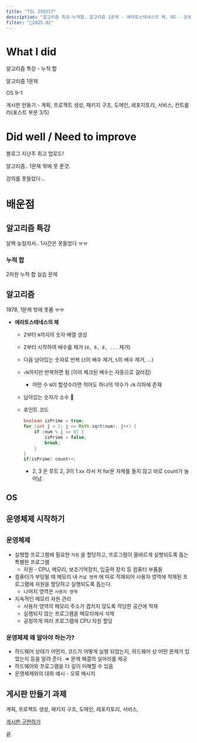 ```yaml
---
title: "TIL 250217"
description: "알고리즘 특강-누적합, 알고리즘 1문제 - 에라토스테네스의 체, OS - 운영체제, 게시판 구현하기"
filter: "🧣2025.02"
---
```



# What I did

알고리즘 특강 - 누적 합

알고리즘 1문제

OS 9-1

게시판 만들기 - 계획, 프로젝트 생성, 패키지 구조, 도메인, 레포지토리, 서비스, 컨트롤러(포스트 부분 3/5)

# Did well / Need to improve

블로그 지난주 회고 업로드!

알고리즘.. 1문제 밖에 못 푼것.

강의를 못들었다…

# 배운점

## 알고리즘 특강

살짝 늦잠자서.. 1시간은 못들었다 ㅠㅠ

### 누적 합

2차원 누적 합 실습 문제


## 알고리즘

1978, 1문제 밖에 못품 ㅠㅠ

- **에라토스테네스의 체**
    - 2부터 `N`까지의 숫자 배열 생성
    - 2부터 시작하여 배수를 제거 (`4, 6, 8, ...` 제거)
    - 다음 남아있는 숫자로 반복 (`3`의 배수 제거, `5`의 배수 제거, ...)
    - `√N`까지만 반복하면 됨 (이미 체크된 배수는 자동으로 걸러짐)
        - 어떤 수 `N`이 합성수라면 적어도 하나의 약수가 `√N` 이하에 존재
    - 남아있는 숫자가 소수 🚀
    - 포인트 코드
        
        ```java
        boolean isPrime = true;
        for (int j = 2; j <= Math.sqrt(num); j++) {
            if (num % j == 0) {
                isPrime = false;
                break;
            }
        }
        if(isPrime) count++;
        ```
        
        - 2, 3 은 루트 2, 3이 1.xx 라서 저 for문 자체를 돌지 않고 바로 count가 늘어남.

## OS

## 운영체제 시작하기

## `운영체제`

- 실행할 프로그램에 필요한 `자원` 을 할당하고, 프로그램이 올바르게 실행되도록 돕는 특별한 프로그램
    - 자원 - CPU, 메모리, 보조기억장치, 입출력 장치 등 컴퓨터 부품들
- 컴퓨터가 부팅될 때 메모리 내 `커널 영역` 에 따로 적재되어 사용자 영역에 적재된 프로그램에 자원을 할당하고 실행되도록 돕는다.
    - 나머지 영역은 `사용자 영역`
- 지속적인 메모리 자원 관리
    - 사용자 영역의 메모리 주소가 겹치지 않도록 적당한 공간에 적재
    - 실행되지 않는 프로그램을 메모리에서 삭제
    - 공정하게 여러 프로그램에 CPU 자원 할당

### 운영체제 왜 알아야 하는가?

- 하드웨어 상태가 어떤지, 코드가 어떻게 실행 되었는지, 하드웨어 상 어떤 문제가 있었는지 등을 알려 준다. ⇒ 문제 해결의 실마리를 제공
- 하드웨어와 프로그램을 더 깊이 이해할 수 있음
- 운영체제와의 대화 예시 - 오류 메시지

## 게시판 만들기 과제

계획, 프로젝트 생성, 패키지 구조, 도메인, 레포지토리, 서비스, 

[게시판 구현하기](https://www.notion.so/19d7ef37c24380b5a079d7d8341557a0?pvs=21)

끝.